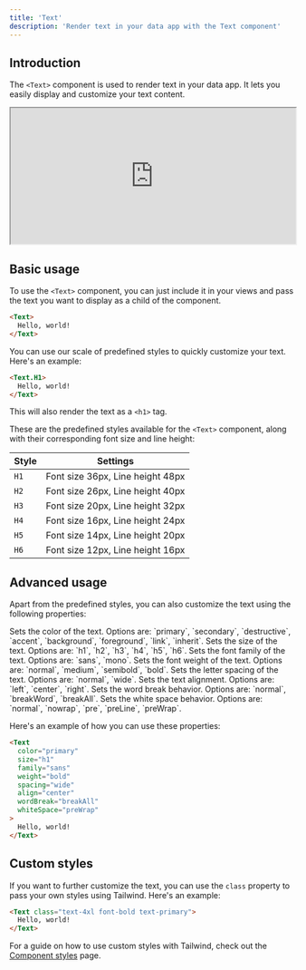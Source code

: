 ```yaml
---
title: 'Text'
description: 'Render text in your data app with the Text component'
---
```


## Introduction

The `<Text>` component is used to render text in your data app. It lets you easily display and customize your text content.

<iframe class="rounded-xl" src="http://localhost:3001/components/text" width="100%" height="240"> </iframe>

## Basic usage

To use the `<Text>` component, you can just include it in your views and pass the text you want to display as a child of the component.

```html
<Text>
  Hello, world!
</Text>
```

You can use our scale of predefined styles to quickly customize your text. Here's an example:

```html
<Text.H1>
  Hello, world!
</Text>
```

This will also render the text as a `<h1>` tag.

These are the predefined styles available for the `<Text>` component, along with their corresponding font size and line height:

| Style | Settings                               |
|-------|----------------------------------------|
| `H1`  | Font size 36px, Line height 48px       |
| `H2`  | Font size 26px, Line height 40px       |
| `H3`  | Font size 20px, Line height 32px       |
| `H4`  | Font size 16px, Line height 24px       |
| `H5`  | Font size 14px, Line height 20px       |
| `H6`  | Font size 12px, Line height 16px       |

## Advanced usage

Apart from the predefined styles, you can also customize the text using the following properties:

<ResponseField name="color" type="string">
  Sets the color of the text. Options are: `primary`, `secondary`, `destructive`, `accent`, `background`, `foreground`, `link`, `inherit`.
</ResponseField>
<ResponseField name="size" type="string">
  Sets the size of the text. Options are: `h1`, `h2`, `h3`, `h4`, `h5`, `h6`.
</ResponseField>
<ResponseField name="family" type="string">
  Sets the font family of the text. Options are: `sans`, `mono`.
</ResponseField>
<ResponseField name="weight" type="string">
  Sets the font weight of the text. Options are: `normal`, `medium`, `semibold`, `bold`.
</ResponseField>
<ResponseField name="spacing" type="string">
  Sets the letter spacing of the text. Options are: `normal`, `wide`.
</ResponseField>
<ResponseField name="align" type="string">
  Sets the text alignment. Options are: `left`, `center`, `right`.
</ResponseField>
<ResponseField name="wordBreak" type="string">
  Sets the word break behavior. Options are: `normal`, `breakWord`, `breakAll`.
</ResponseField>
<ResponseField name="whiteSpace" type="string">
  Sets the white space behavior. Options are: `normal`, `nowrap`, `pre`, `preLine`, `preWrap`.
</ResponseField>

Here's an example of how you can use these properties:

```html
<Text
  color="primary"
  size="h1"
  family="sans"
  weight="bold"
  spacing="wide"
  align="center"
  wordBreak="breakAll"
  whiteSpace="preWrap"
>
  Hello, world!
</Text>
```

## Custom styles

If you want to further customize the text, you can use the `class` property to pass your own styles using Tailwind. Here's an example:

```html
<Text class="text-4xl font-bold text-primary">
  Hello, world!
</Text>
```

For a guide on how to use custom styles with Tailwind, check out the [Component styles](/views/customization/component-styles) page.